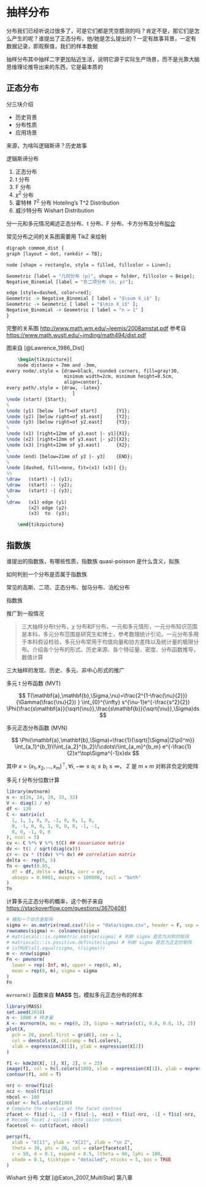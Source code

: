 # 抽样分布 {#chap:sampling-distributions}

分布我们已经听说过很多了，可是它们都是凭空臆测的吗？肯定不是，那它们是怎么产生的呢？谁提出了正态分布，他/她是怎么提出的？一定有故事背景，一定有数据记录，即观察值，我们的样本数据

抽样分布其中抽样二字更加贴近生活，说明它源于实际生产场景，而不是光靠大脑思维理论推导出来的东西，它是最本质的

## 正态分布 {#sec:normal-distribution}

分三块介绍

- 历史背景
- 分布性质
- 应用场景

来源，为啥叫逻辑斯谛？历史故事

逻辑斯谛分布

1. 正态分布
1. t 分布
1. F 分布
1. $\chi^2$ 分布
1. 霍特林 $T^2$ 分布 Hoteling's T^2 Distribution
1. 威沙特分布 Wishart Distribution

分一元和多元情况阐述正态分布、t 分布、F 分布、卡方分布及分布[拟合](https://mirrors.tuna.tsinghua.edu.cn/CRAN/doc/contrib/Ricci-distributions-en.pdf)

常见分布之间的关系图需要用 TikZ 来绘制

```r
digraph commom_dist {
graph [layout = dot, rankdir = TB];

node [shape = rectangle, style = filled, fillcolor = Linen];

Geometric [label = "几何分布 (p)", shape = folder, fillcolor = Beige];
Negative_Binomial [label = "负二项分布 (n, p)"];

edge [style=dashed, color=red];
Geometric -> Negative_Binomial [ label = "$\sum X_i$" ];
Geometric -> Geometric [ label = "$\min X_i$" ];
Negative_Binomial -> Geometric [ label = "n = 1" ]
}
```

完整的关系图 <http://www.math.wm.edu/~leemis/2008amstat.pdf> 参考自 <https://www.math.wustl.edu/~jmding/math494/dist.pdf>

图来自 [@Lawrence_1986_Dist]

```tex
    \begin{tikzpicture}[
    node distance = 7mm and -3mm,
every node/.style = {draw=black, rounded corners, fill=gray!30, 
                     minimum width=2cm, minimum height=0.5cm,
                     align=center},
every path/.style = {draw, -latex}
                        ]
\node (start) {Start};
%
\node (y1) [below  left=of start]       {Y1}; 
\node (y2) [below right=of y1.east]     {Y2};
\node (y3) [below right=of y2.east]     {Y3};
%
\node (x1) [right=12mm of y3.east |- y1]{X1};
\node (x2) [right=12mm of y3.east |- y2]{X2};
\node (x3) [right=12mm of y3.east]      {X2};
%
\node (end) [below=21mm of y2 |- y3]    {END};
%
\node [dashed, fill=none, fit=(x1) (x3)] {};
%%
\draw   (start) -| (y1);
\draw   (start) -- (y2);
\draw   (start) -| (y3);
%
\draw   (x1) edge (y1)
        (x2) edge (y2)
        (x3)  to  (y3);

    \end{tikzpicture}
```

## 指数族 {#sec:exponential-family}

谁提出的指数族，有哪些性质，指数族 quasi-poisson 是什么含义，拟族

如何判别一个分布是否属于指数族

常见的高斯、二项、正态分布、伽马分布、泊松分布

指数族

推广到一般情况

> 三大抽样分布t分布，$\chi$ 分布和F分布，一元和多元情形，一元分布知识范围是本科，多元分布范围是研究生和博士，参考数理统计引论。一元分布多用于本科假设检验，多元分布常用于均值向量和协方差阵以及统计量的极限分布。介绍各个分布的形式、历史来源、各个特征量、密度、分布函数推导，数值计算

三大抽样的发现、历史、多元、非中心形式的推广

多元 t 分布函数 (MVT) 

$$
T(\mathbf{a},\mathbf{b},\Sigma,\nu)=\frac{2^{1-\frac{\nu}{2}}}{\Gamma(\frac{\nu}{2}) } \int_{0}^{\infty} s^{\nu-1}e^{-\frac{s^2}{2}} \Phi(\frac{s\mathbf{a}}{\sqrt{\nu}},\frac{s\mathbf{b}}{\sqrt{\nu}},\Sigma)ds
$$

多元正态分布函数 (MVN)

$$
\Phi(\mathbf{a},\mathbf{b},\Sigma)=\frac{1}{\sqrt{|\Sigma|(2\pi)^m}} \int_{a_1}^{b_1}\!\int_{a_2}^{b_2}\!\cdots\!\int_{a_m}^{b_m} e^{-\frac{1}{2}x^\top\Sigma^{-1}x}dx
$$

其中 $x = (x_1,x_2,\dots,x_m)^\top, \forall i, -\infty \le a_i \le b_i \le \infty$， $\Sigma$ 是 $m \times m$ 对称非负定的矩阵

多元 $t$ 分布分位数计算

```r
library(mvtnorm)
n <- c(26, 24, 20, 33, 32)
V <- diag(1 / n)
df <- 130
C <- matrix(c(
  1, 1, 1, 0, 0, -1, 0, 0, 1, 0,
  0, -1, 0, 0, 1, 0, 0, 0, -1, -1,
  0, 0, -1, 0, 0
), ncol = 5)
cv <- C %*% V %*% t(C) ## covariance matrix
dv <- t(1 / sqrt(diag(cv)))
cr <- cv * (t(dv) %*% dv) ## correlation matrix
delta <- rep(0, 5)
Tn <- qmvt(0.95,
  df = df, delta = delta, corr = cr,
  abseps = 0.0001, maxpts = 100000, tail = "both"
)
Tn
```

计算多元正态分布的概率，这个例子来自 <https://stackoverflow.com/questions/36704081>

```r
# 模拟一个协方差矩阵
sigma <- as.matrix(read.csv(file = "data/sigma.csv", header = F, sep = ","))
rownames(sigma) <- colnames(sigma)
# matrixcalc::is.symmetric.matrix(sigma) # 判断 sigma 是否为对称的矩阵
# matrixcalc::is.positive.definite(sigma) # 判断 sigma 是否为正定的矩阵
# isTRUE(all.equal(sigma, t(sigma)))
m <- nrow(sigma)
Fn <- pmvnorm(
  lower = rep(-Inf, m), upper = rep(0, m),
  mean = rep(0, m), sigma = sigma
)
Fn
```

`mvrnorm()` 函数来自 **MASS** 包，模拟多元正态分布的样本

```r
library(MASS)
set.seed(2018)
n <- 1000 # 样本量
X <- mvrnorm(n, mu = rep(0, 2), Sigma = matrix(c(1, 0.8, 0.8, 1), 2))
plot(X,
  pch = 20, panel.first = grid(), cex = 1,
  col = densCols(X, colramp = hcl.colors),
  xlab = expression(X[1]), ylab = expression(X[2])
)
```


```r
f1 <- kde2d(X[, 1], X[, 2], n = 25)
image(f1, col = hcl.colors(100), xlab = expression(X[1]), ylab = expression(X[2]))
contour(f1, add = T)
```


```r
nrz <- nrow(f1$z)
ncz <- ncol(f1$z)
nbcol <- 100
color <- hcl.colors(100)
# Compute the z-value at the facet centres
zfacet <- f1$z[-1, -1] + f1$z[-1, -ncz] + f1$z[-nrz, -1] + f1$z[-nrz, -ncz]
# Recode facet z-values into color indices
facetcol <- cut(zfacet, nbcol)

persp(f1,
  xlab = "X[1]", ylab = "X[2]", zlab = "\n Z",
  theta = 30, phi = 20, col = color[facetcol],
  r = 50, d = 0.1, expand = 0.5, ltheta = 90, lphi = 180,
  shade = 0.1, ticktype = "detailed", nticks = 5, box = TRUE
)
```

Wishart 分布 文献 [@Eaton_2007_MultiStat] 第八章
